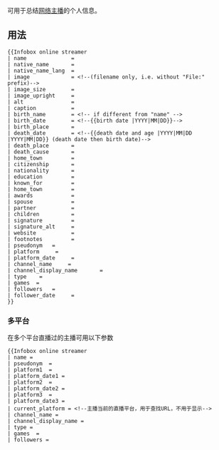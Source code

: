 {{NoteTA|G1=MediaWiki}}{{Documentation subpage}}<!-- 在本行下編輯模板說明 -->
{{Documentation subpage}}
{{Person infobox header}}
{{Uses infobox person}}
{{Lua|Module:Infobox|Module:InfoboxImage}}

{{tl|Infobox online streamer}} 可用于总结[[网络主播]]的个人信息。

== 用法 ==
{{Generic template demo
|name |native_name |native_name_lang |image |image_size={{{image_size}}} |image_upright |alt |caption |birth_date |birth_name |birth_place |death_date |death_place |death_cause |home_town |other_names|citizenship|nationality| education | known_for| home_town| awards| spouse| partner| children| signature| signature_alt| website| footnotes|pseudonym|platform|platform_date|channel_name|channel_display_name|type|games|followers|follower_date|module2}}

<pre style="overflow:auto;">
{{Infobox online streamer
| name              = 
| native_name       = 
| native_name_lang  = 
| image             = <!--(filename only, i.e. without "File:" prefix)-->
| image_size        = 
| image_upright     = 
| alt               = 
| caption           = 
| birth_name        = <!-- if different from "name" -->
| birth_date        = <!--{{birth date |YYYY|MM|DD}}-->
| birth_place       = 
| death_date        = <!--{{death date and age |YYYY|MM|DD |YYYY|MM|DD}} (death date then birth date)-->
| death_place       = 
| death_cause       = 
| home_town         =
| citizenship       = 
| nationality       =
| education         =
| known_for         =
| home_town         =
| awards            =
| spouse            =
| partner           =
| children          =
| signature         =
| signature_alt     =
| website           =
| footnotes         =
| pseudonym   = 
| platform     = 
| platform_date     = 
| channel_name     = 
| channel_display_name       = 
| type    = 
| games  = 
| followers   = 
| follower_date     = 
}}
</pre>
{{clear}}

===多平台===
在多个平台直播过的主播可用以下参数
<pre style="overflow:auto;">
{{Infobox online streamer
| name = 
| pseudonym  = 
| platform1  = 
| platform_date1 = 
| platform2  = 
| platform_date2 = 
| platform3  = 
| platform_date3 = 
| current_platform = <!--主播当前的直播平台，用于查找URL，不用于显示-->
| channel_name = 
| channel_display_name = 
| type = 
| games  = 
| followers =  
</pre>
<includeonly>{{Sandbox other||<!-- 本行下加入模板的分類 -->
[[Category:人物信息框模板]]
[[Category:文化信息框模板]]
}}</includeonly>